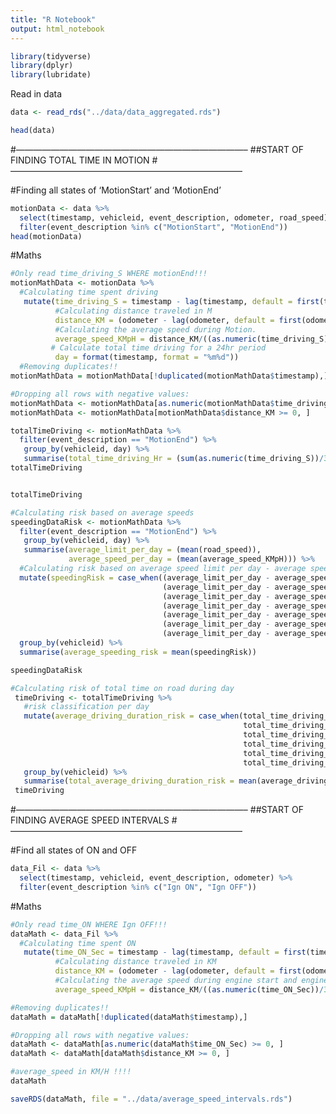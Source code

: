 ```yaml
---
title: "R Notebook"
output: html_notebook
---
```


```r
library(tidyverse)
library(dplyr)
library(lubridate)
```

Read in data
```r
data <- read_rds("../data/data_aggregated.rds")

head(data)
```
#--------------------------------------------------------------------------------
##START OF FINDING TOTAL TIME IN MOTION 
#--------------------------------------------------------------------------------

#Finding all states of 'MotionStart' and 'MotionEnd'
```r
motionData <- data %>% 
  select(timestamp, vehicleid, event_description, odometer, road_speed) %>% 
  filter(event_description %in% c("MotionStart", "MotionEnd"))
head(motionData)

```

#Maths
```r
#Only read time_driving_S WHERE motionEnd!!!
motionMathData <- motionData %>% 
  #Calculating time spent driving
   mutate(time_driving_S = timestamp - lag(timestamp, default = first(timestamp)), 
          #Calculating distance traveled in M
          distance_KM = (odometer - lag(odometer, default = first(odometer)))/1000,
          #Calculating the average speed during Motion.
          average_speed_KMpH = distance_KM/((as.numeric(time_driving_S))/3600),
         # Calculate total time driving for a 24hr period
          day = format(timestamp, format = "%m%d")) 
  #Removing duplicates!!
motionMathData = motionMathData[!duplicated(motionMathData$timestamp),]

#Dropping all rows with negative values:
motionMathData <- motionMathData[as.numeric(motionMathData$time_driving_S) >= 0, ]
motionMathData <- motionMathData[motionMathData$distance_KM >= 0, ]

totalTimeDriving <- motionMathData %>% 
  filter(event_description == "MotionEnd") %>% 
   group_by(vehicleid, day) %>% 
   summarise(total_time_driving_Hr = (sum(as.numeric(time_driving_S))/3600))
totalTimeDriving


totalTimeDriving


```

```r
#Calculating risk based on average speeds
speedingDataRisk <- motionMathData %>% 
  filter(event_description == "MotionEnd") %>% 
   group_by(vehicleid, day) %>% 
   summarise(average_limit_per_day = (mean(road_speed)), 
             average_speed_per_day = (mean(average_speed_KMpH))) %>% 
  #Calculating risk based on average speed limit per day - average speed per day
  mutate(speedingRisk = case_when((average_limit_per_day - average_speed_per_day) <= -5 ~ 10,
                                  (average_limit_per_day - average_speed_per_day) <= 0 ~ 10,
                                  (average_limit_per_day - average_speed_per_day) >= 0 & (average_limit_per_day - average_speed_per_day) <= 1 ~ 6,
                                  (average_limit_per_day - average_speed_per_day) > 1 ~ 4,
                                  (average_limit_per_day - average_speed_per_day) > 3 ~ 3,
                                  (average_limit_per_day - average_speed_per_day) > 4 ~ 2,
                                  (average_limit_per_day - average_speed_per_day) > 5 ~ 1)) %>% 
  group_by(vehicleid) %>% 
  summarise(average_speeding_risk = mean(speedingRisk))

speedingDataRisk

#Calculating risk of total time on road during day
 timeDriving <- totalTimeDriving %>%
   #risk classification per day
   mutate(average_driving_duration_risk = case_when(total_time_driving_Hr >= 8 ~ 10,
                                                    total_time_driving_Hr >= 6 ~ 8,
                                                    total_time_driving_Hr >= 4 ~ 6,
                                                    total_time_driving_Hr >= 2 ~ 4,
                                                    total_time_driving_Hr >= 1 ~ 2,
                                                    total_time_driving_Hr < 1 ~ 1)) %>%
   group_by(vehicleid) %>% 
   summarise(total_average_driving_duration_risk = mean(average_driving_duration_risk))
 timeDriving
```


#--------------------------------------------------------------------------------
##START OF FINDING AVERAGE SPEED INTERVALS
#--------------------------------------------------------------------------------

#Find all states of ON and OFF
```r

data_Fil <- data %>% 
  select(timestamp, vehicleid, event_description, odometer) %>%
  filter(event_description %in% c("Ign ON", "Ign OFF"))

```

#Maths
```r

#Only read time_ON WHERE Ign OFF!!!
dataMath <- data_Fil %>% 
  #Calculating time spent ON 
   mutate(time_ON_Sec = timestamp - lag(timestamp, default = first(timestamp)), 
          #Calculating distance traveled in KM
          distance_KM = (odometer - lag(odometer, default = first(odometer)))/1000,
          #Calculating the average speed during engine start and engine stop.
          average_speed_KMpH = distance_KM/((as.numeric(time_ON_Sec))/3600))

#Removing duplicates!!
dataMath = dataMath[!duplicated(dataMath$timestamp),]

#Dropping all rows with negative values:
dataMath <- dataMath[as.numeric(dataMath$time_ON_Sec) >= 0, ]
dataMath <- dataMath[dataMath$distance_KM >= 0, ]

#average_speed in KM/H !!!!
dataMath

saveRDS(dataMath, file = "../data/average_speed_intervals.rds")
```




